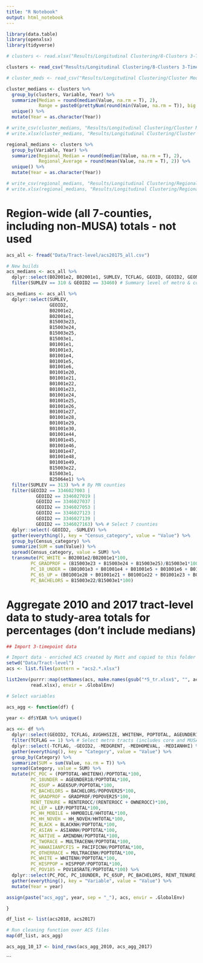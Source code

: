 ```yaml
---
title: "R Notebook"
output: html_notebook
---
```


```r
library(data.table)
library(openxlsx)
library(tidyverse)
```

```r
# clusters <- read.xlsx("Results/Longitudinal Clustering/8-Clusters 3-Timepoints, Random Forest Imputation, non-MUSA, Races sans Full Disagg.xlsx")

clusters <- read_csv("Results/Longitudinal Clustering/8-Clusters 3-Timepoints Inflation-Adjusted no hh_mobile.csv")

# cluster_meds <- read_csv("Results/Longitudinal Clustering/Cluster Medians.csv")

cluster_medians <- clusters %>%
  group_by(clusters, Variable, Year) %>%
  summarize(Median = round(median(Value, na.rm = T), 2),
            Range = paste0(prettyNum(round(min(Value, na.rm = T)), big.mark = ","), " - ", prettyNum(round(max(Value, na.rm = T)), big.mark = ","))) %>%
  unique() %>%
  mutate(Year = as.character(Year))

# write_csv(cluster_medians, "Results/Longitudinal Clustering/Cluster Medians no hh.csv")
# write.xlsx(cluster_medians, "Results/Longitudinal Clustering/Cluster Medians no hh.xlsx")
```

```r
regional_medians <- clusters %>%
  group_by(Variable, Year) %>%
  summarize(Regional_Median = round(median(Value, na.rm = T), 2),
            Regional_Average = round(mean(Value, na.rm = T), 2)) %>%
  unique() %>%
  mutate(Year = as.character(Year))

# write_csv(regional_medians, "Results/Longitudinal Clustering/Regional Medians no hh.csv")
# write.xlsx(regional_medians, "Results/Longitudinal Clustering/Regional Medians no hh.xlsx")

```

# Region-wide (all 7-counties, including non-MUSA) totals - not used

```r
acs_all <- fread("Data/Tract-level/acs20175_all.csv")

# New builds
acs_medians <- acs_all %>%
  dplyr::select(B02001e2, B02001e1, SUMLEV, TCFLAG, GEOID, GEOID2, GEONAME) %>%
  filter(SUMLEV == 310 & GEOID2 == 33460) # Summary level of metro & contained within Twin Cities

acs_medians <- acs_all %>%
  dplyr::select(SUMLEV,
                GEOID2,
                B02001e2,
                B02001e1,
                B15003e23,
                B15003e24,
                B15003e25,
                B15003e1,
                B01001e1,
                B01001e3,
                B01001e4,
                B01001e5,
                B01001e6,
                B01001e20,
                B01001e21,
                B01001e22,
                B01001e23,
                B01001e24,
                B01001e25,
                B01001e26,
                B01001e27,
                B01001e28,
                B01001e29,
                B01001e30,
                B01001e44,
                B01001e45,
                B01001e46,
                B01001e47,
                B01001e48,
                B01001e49,
                B15003e22,
                B15003e1,
                B25064e1) %>%
  filter(SUMLEV == 313) %>% # By MN counties
  filter(GEOID2 == 3346027003 |
           GEOID2 == 3346027019 |
           GEOID2 == 3346027037 |
           GEOID2 == 3346027053 |
           GEOID2 == 3346027123 |
           GEOID2 == 3346027139 |
           GEOID2 == 3346027163) %>% # Select 7 counties
  dplyr::select(-GEOID2, -SUMLEV) %>%
  gather(everything(), key = "Census_category", value = "Value") %>%
  group_by(Census_category) %>%
  summarize(SUM = sum(Value)) %>%
  spread(Census_category, value = SUM) %>%
  transmute(PC_WHITE = B02001e2/B02001e1*100,
         PC_GRADPROF = (B15003e23 + B15003e24 + B15003e25)/B15003e1*100,
         PC_18_UNDER = (B01001e3 + B01001e4 + B01001e5 + B01001e6 + B01001e27 + B01001e28 + B01001e29 + B01001e30)/B01001e1*100,
         PC_65_UP = (B01001e20 + B01001e21 + B01001e22 + B01001e23 + B01001e24 + B01001e25 + B01001e26 + B01001e27 + B01001e28 + B01001e44 + B01001e45 + B01001e46 + B01001e47 + B01001e48 + B01001e49)/B01001e1*100,
         PC_BACHELORS = B15003e22/B15003e1*100)

```

# Aggregate 2010 and 2017 tract-level data to study-area totals for percentages (don't include medians)

```r
## Import 3-timepoint data

# Import data - enriched ACS created by Matt and copied to this folder from CommDev/Research/Research/Census Data/ACS/Excel Data
setwd("Data/Tract-level")
acs <- list.files(pattern = "acs2.*.xlsx")

list2env(purrr::map(setNames(acs, make.names(gsub("*5_tr.xlsx$", "", acs))), 
         read.xlsx), envir = .GlobalEnv)

# Select variables

acs_agg <- function(df) {
  
year <- df$YEAR %>% unique()

acs <<- df %>%
  dplyr::select(GEOID2, TCFLAG, AVGHHSIZE, WHITENH, POPTOTAL, AGEUNDER18, AGE65UP, BACHELORS, GRADPROF, POPOVER25, HH_NOVEH, HHTOTAL, LEP, HHMOBILE, OWNEROCC, RENTEROCC, ASIANNH, BLACKNH, HISPPOP, AMINDNH, PACIFICNH, OTHERNH, MULTRACENH, POV185RATE, MEDGRENT, MEDHOMEVAL, MEDIANHHI) %>%
  filter(TCFLAG == 1) %>% # Select metro tracts (includes core and MUSA)
  dplyr::select(-TCFLAG, -GEOID2, -MEDGRENT, -MEDHOMEVAL, -MEDIANHHI) %>%
  gather(everything(), key = "Category", value = "Value") %>%
  group_by(Category) %>%
  summarize(SUM = sum(Value, na.rm = T)) %>%
  spread(Category, value = SUM) %>%
  mutate(PC_POC = (POPTOTAL-WHITENH)/POPTOTAL*100,
         PC_18UNDER = AGEUNDER18/POPTOTAL*100,
         PC_65UP = AGE65UP/POPTOTAL*100,
         PC_BACHELORS = BACHELORS/POPOVER25*100,
         PC_GRADPROF = GRADPROF/POPOVER25*100,
         RENT_TENURE = RENTEROCC/(RENTEROCC + OWNEROCC)*100,
         PC_LEP = LEP/POPTOTAL*100,
         PC_HH_MOBILE = HHMOBILE/HHTOTAL*100,
         PC_HH_NOVEH = HH_NOVEH/HHTOTAL*100,
         PC_BLACK = BLACKNH/POPTOTAL*100,
         PC_ASIAN = ASIANNH/POPTOTAL*100,
         PC_NATIVE = AMINDNH/POPTOTAL*100,
         PC_TWORACE = MULTRACENH/POPTOTAL*100,
         PC_HAWAIIANPCFIS = PACIFICNH/POPTOTAL*100,
         PC_OTHERRACE = MULTRACENH/POPTOTAL*100,
         PC_WHITE = WHITENH/POPTOTAL*100,
         PC_HISPPOP = HISPPOP/POPTOTAL*100,
         PC_POV185 = POV185RATE/POPTOTAL*100) %>%
  dplyr::select(PC_POC, PC_18UNDER, PC_65UP, PC_BACHELORS, RENT_TENURE, PC_LEP, PC_HH_MOBILE, PC_HH_NOVEH, PC_GRADPROF, PC_BLACK, PC_ASIAN, PC_NATIVE, PC_TWORACE, PC_WHITE, PC_HISPPOP, PC_HAWAIIANPCFIS, PC_OTHERRACE, PC_POV185) %>%
  gather(everything(), key = "Variable", value = "Value") %>%
  mutate(Year = year)

assign(paste("acs_agg", year, sep = "_"), acs, envir = .GlobalEnv)

}

df_list <- list(acs2010, acs2017)

# Run cleaning function over ACS files
map(df_list, acs_agg)

acs_agg_10_17 <- bind_rows(acs_agg_2010, acs_agg_2017)
```



```